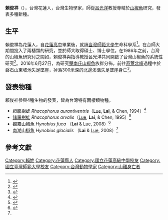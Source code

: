 {{Infobox scientist
| name        = 賴俊祥
| honorific_suffix =
| native_name = 
| native_name_lang = 
| image       =         <!--(filename only, i.e. without "File:" prefix)-->
| image_size  = 
| alt         = 
| caption     = 
| birth_date  = {{birth date|1970|10|19}}
| birth_place = {{ROC|臺灣省}}[[花蓮縣|花蓮縣]]
| death_date  = {{death date and age|2016|6|27|1970|10|18}}
| death_place = {{TWN}}[[花蓮縣|花蓮縣]][[奇萊北峰|奇萊北峰]]
| death_cause = 失足墜崖
| resting_place = 
| resting_place_coordinates =  |LONG|type:landmark|display=
| other_names = 
| residence   = 
| citizenship = 
| nationality = {{ROC}}
| fields      = [[兩棲類|兩棲類]]
| workplaces  = 
| patrons     = 
| education   = 博士
| alma_mater  = [[國立臺灣師範大學|國立臺灣師範大學]]生物系<br>國立花蓮高級中學
| thesis_title = 《台灣產山椒魚的分類與阿里山山椒魚族群生態與族群遺傳研究》
| thesis_url  =         <!--(or  | thesis1_url  =   and  | thesis2_url  =  )-->
| thesis_year = 2008年
| doctoral_advisor = [[呂光洋|呂光洋]]
| academic_advisors = 
| known_for   = 台灣[[山椒魚|山椒魚]]研究
| influences  = 
| influenced  = 
| author_abbrev_bot = 
| author_abbrev_zoo = 
| spouse      = 已婚
| partner     =         <!--(or | partners = )-->
| children    = 育有兩子
| signature   =         <!--(filename only)-->
| signature_alt = 
| footnotes   = 
}}

'''賴俊祥'''（{{bd|1970年|10月19日|2016年|6月27日|catIdx=L賴}}），台灣花蓮人，台灣生物學家，師從[[呂光洋|呂光洋]]教授專精於[[山椒魚|山椒魚]]研究，發表多種新種。

== 生平 ==
賴俊祥為花蓮人，自[[國立花蓮高級中學|花蓮高中]]畢業後，就讀[[國立臺灣師範大學|臺灣師範大學]]生命科學系<ref>{{Cite web|title=師大賴姓助教墜崖亡 遺體明吊掛後送 - 社會|url=https://news.ltn.com.tw/news/society/breakingnews/1744373|access-date=2022-05-20|date=2016-06-28|last=自由時報電子報|work=自由時報電子報|language=zh-Hant-TW}}</ref>。在台師大期間投入了兩棲類的研究，並於師大取得碩士、博士學位。在1986年之前，台灣的山椒魚研究付之闕如，賴俊祥與指導教授呂光洋共同開啟了台灣山椒魚的系統性研究<ref>{{Cite web|title=山椒魚的啟示|url=https://ourisland.pts.org.tw/content/7094|access-date=2022-05-20|date=2020-10-26|work=我們的島|language=zh-hant}}</ref>。2016年6月27日，為研究[[楚南氏山椒魚|楚南氏山椒魚]]族群分佈，前往[[奇萊北峰|奇萊北峰]]過程中於磐石山東坡池失足墜崖，掉落300米深的北邊溪溝失足墜崖身亡<ref name="Appledaily">{{cite news|title=山椒魚翹楚墜谷亡　友悼：與山椒魚長眠山林|url=http://www.appledaily.com.tw/realtimenews/article/new/20160628/896040/|accessdate=2016-06-28|agency=蘋果日報|date=2016年6月28日|archiveurl=https://web.archive.org/web/20160628071223/http://www.appledaily.com.tw/realtimenews/article/new/20160628/896040/|archivedate=2016-06-28|deadurl=yes}}</ref>。

==發表物種==
賴俊祥參與4種生物的發表，皆為台灣特有兩棲類物種。
*[[橙腹樹蛙|橙腹樹蛙]] ''Rhacophorus aurantiventris''（[[呂光洋|Lue]], '''Lai''', & Chen, 1994）<ref>{{cite journal|author1=[[呂光洋|Kuang-Yang Lue]]|coauthors=June-Shiang Lai, Szu-Lung Chen|title=A new species of Rhacophorus (Anura: Rhacophoridae) from Taiwan|journal=Herpetologica|date=1994-7|volume=50|issue=1|pages=303-308|url=https://www.researchgate.net/publication/292389563_A_new_species_of_Rhacophorus_Anura_Rhacophoridae_from_Taiwan|access-date=2016-06-28|archive-date=2017-03-05|archive-url=https://web.archive.org/web/20170305003126/https://www.researchgate.net/publication/292389563_A_new_species_of_Rhacophorus_Anura_Rhacophoridae_from_Taiwan|dead-url=no}}</ref>
*[[諸羅樹蛙|諸羅樹蛙]] ''Rhacophorus arvalis''（[[呂光洋|Lue]], '''Lai''', & Chen, 1995）<ref>{{Cite journal|title=A New Rhacophorus (Anura: Rhacophoridae) from Taiwan|url=https://www.researchgate.net/publication/273075304_A_New_Rhacophorus_Anura_Rhacophoridae_from_Taiwan?ev=prf_pub|last=Lue|first=Kuang-Yang|last2=Lai|first2=June-Shiang|date=1995-01-01|journal=Journal of Herpetology|issue=3|doi=10.2307/1564982|volume=29|pages=338–345|last3=Chen|first3=Yue-Shung|access-date=2016-06-28|archive-date=2017-03-05|archive-url=https://web.archive.org/web/20170305003218/https://www.researchgate.net/publication/273075304_A_New_Rhacophorus_Anura_Rhacophoridae_from_Taiwan?ev=prf_pub|dead-url=no}}</ref>
*[[觀霧山椒魚|觀霧山椒魚]] ''Hynobius fuca'' （'''Lai''' & [[呂光洋|Lue]], 2008）<ref name=":0">{{Cite journal|title=TWO NEW HYNOBIUS (CAUDATA: HYNOBIIDAE) SALAMANDERS FROM TAIWAN|url=https://www.researchgate.net/publication/250069455_Two_new_Hynobius_Caudata_Hynobiidae_salamanders_from_Taiwan|last=Lai|first=June-Shiang|last2=Lue|first2=Kuang-Yang|journal=Herpetologica|issue=1|doi=10.1655/06-065.1|volume=64|pages=63–80|access-date=2016-06-28|archive-date=2018-06-18|archive-url=https://web.archive.org/web/20180618204019/https://www.researchgate.net/publication/250069455_Two_new_Hynobius_Caudata_Hynobiidae_salamanders_from_Taiwan|dead-url=no}}</ref>
*[[南湖山椒魚|南湖山椒魚]] ''Hynobius glacialis'' （'''Lai''' & [[呂光洋|Lue]], 2008）<ref name=":0" />

==參考文獻==
{{reflist|2}}

{{Authority control}}
[[Category:賴姓|Category:賴姓]]
[[Category:花蓮縣人|Category:花蓮縣人]]
[[Category:國立花蓮高級中學校友|Category:國立花蓮高級中學校友]]
[[Category:國立臺灣師範大學校友|Category:國立臺灣師範大學校友]]
[[Category:台灣動物學家|Category:台灣動物學家]]
[[Category:山難身亡者|Category:山難身亡者]]